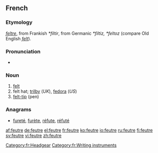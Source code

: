 ==French==

===Etymology===
{{etyl|fro|fr}} ''[[feltre]]'', from Frankish ''*filtir'', from Germanic ''*filtiz, *feltoz'' (compare Old English ''[[felt#Old English|felt]]'').

===Pronunciation===
* {{IPA|/føtʁ/|lang=fr}}

===Noun===
{{fr-noun|m}}

# [[felt]]
# felt hat; [[trilby]] (''UK''), [[fedora]] (''US'')
# [[felt-tip]] (pen)

===Anagrams===
* [[fureté]], [[furète]], [[réfute]], [[réfuté]]

[[Category:fr:Headgear]]
[[Category:fr:Writing instruments]]

[[af:feutre]]
[[de:feutre]]
[[el:feutre]]
[[fr:feutre]]
[[ko:feutre]]
[[io:feutre]]
[[ru:feutre]]
[[fi:feutre]]
[[sv:feutre]]
[[vi:feutre]]
[[zh:feutre]]